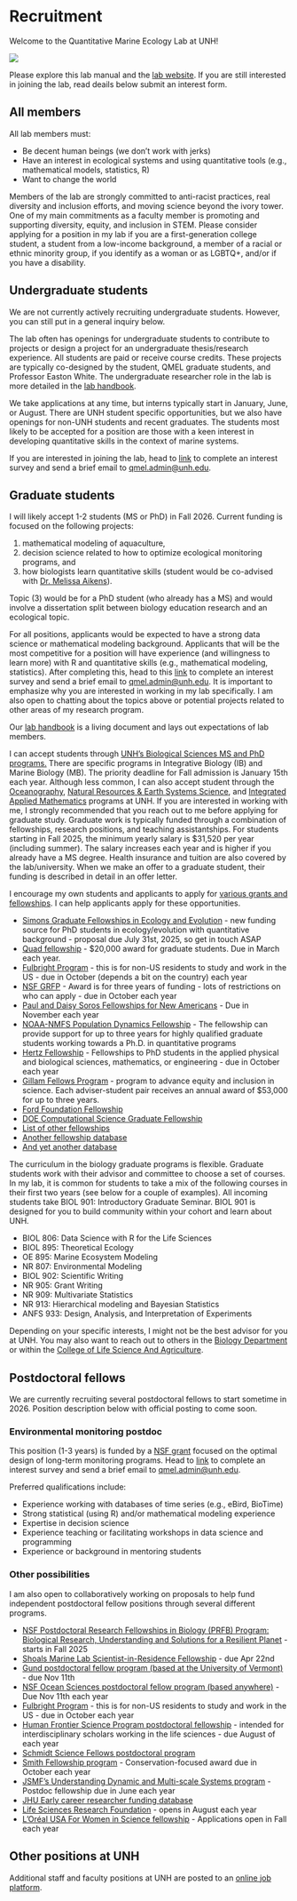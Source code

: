 # Recruitment {#recruitment}

Welcome to the Quantitative Marine Ecology Lab at UNH!

![](img/forestgump.gif)

Please explore this lab manual and the [lab website](https://quantmarineecolab.github.io/). If you are still interested in joining the lab, read deails below submit an interest form.

## All members

All lab members must:

- Be decent human beings (we don’t work with jerks)
- Have an interest in ecological systems and using quantitative tools (e.g., mathematical models, statistics, R)
- Want to change the world

Members of the lab are strongly committed to anti-racist practices, real diversity and inclusion efforts, and moving science beyond the ivory tower. One of my main commitments as a faculty member is promoting and supporting diversity, equity, and inclusion in STEM. Please consider applying for a position in my lab if you are a first-generation college student, a student from a low-income background, a member of a racial or ethnic minority group, if you identify as a woman or as LGBTQ+, and/or if you have a disability.


## Undergraduate students

We are not currently actively recruiting undergraduate students. However, you can still put in a general inquiry below. 

The lab often has openings for undergraduate students to contribute to projects or design a project for an undergraduate thesis/research experience. All students are paid or receive course credits. These projects are typically co-designed by the student, QMEL graduate students, and Professor Easton White. The undergraduate researcher role in the lab is more detailed in the [lab handbook](https://quantmarineecolab.github.io/lab-manual/06-training-undergrads-and-interns.html).

We take applications at any time, but interns typically start in January, June, or August. There are UNH student specific opportunities, but we also have openings for non-UNH students and recent graduates. The students most likely to be accepted for a position are those with a keen interest in developing quantitative skills in the context of marine systems.

If you are interested in joining the lab, head to [link](https://forms.office.com/r/sAbUJvMiRv) to complete an interest survey and send a brief email to [qmel.admin@unh.edu](mailto:qmel.admin@unh.edu).


## Graduate students

I will likely accept 1-2 students (MS or PhD) in Fall 2026. Current funding is focused on the following projects:

1) mathematical modeling of aquaculture,
2) decision science related to how to optimize ecological monitoring programs, and
3) how biologists learn quantitative skills (student would be co-advised with [Dr. Melissa Aikens](https://sites.usnh.edu/mla1011/lab-members/)).

Topic (3) would be for a PhD student (who already has a MS) and would involve a dissertation split between biology education research and an ecological topic. 

For all positions, applicants would be expected to have a strong data science or mathematical modeling background. Applicants that will be the most competitive for a position will have experience (and willingness to learn more) with R and quantitative skills (e.g., mathematical modeling, statistics). After completing this, head to this [link](https://forms.office.com/r/sAbUJvMiRv) to complete an interest survey and send a brief email to [qmel.admin@unh.edu](mailto:qmel.admin@unh.edu). It is important to emphasize why you are interested in working in my lab specifically. I am also open to chatting about the topics above or potential projects related to other areas of my research program. 

Our [lab handbook](https://quantmarineecolab.github.io/lab-manual/) is a living document and lays out expectations of lab members. 

I can accept students through [UNH's Biological Sciences MS and PhD programs.](https://colsa.unh.edu/biological-sciences) There are specific programs in Integrative Biology (IB) and Marine Biology (MB). The priority deadline for Fall admission is January 15th each year. Although less common, I can also accept student through the [Oceanography](https://ceps.unh.edu/earth-sciences/academics), [Natural Resources & Earth Systems Science](https://gradschool.unh.edu/natural-resources-earth-systems-science-phd), and [Integrated Applied Mathematics](https://ceps.unh.edu/integrated-applied-mathematics/academics) programs at UNH. If you are interested in working with me, I strongly recommended that you reach out to me before applying for graduate study. Graduate work is typically funded through a combination of fellowships, research positions, and teaching assistantships. For students starting in Fall 2025, the minimum yearly salary is $31,520 per year (including summer). The salary increases each year and is higher if you already have a MS degree. Health insurance and tuition are also covered by the lab/university. When we make an offer to a graduate student, their funding is described in detail in an offer letter. 

I encourage my own students and applicants to apply for [various grants and fellowships](https://quantmarineecolab.github.io/lab-manual/12-grants.html). I can help applicants apply for these opportunities. 

- [Simons Graduate Fellowships in Ecology and Evolution](https://www.simonsfoundation.org/grant/simons-graduate-fellowships-in-ecology-and-evolution/) - new funding source for PhD students in ecology/evolution with quantitative background - proposal due July 31st, 2025, so get in touch ASAP
- [Quad fellowship](https://www.quadfellowship.org/apply) - $20,000 award for graduate students. Due in March each year.
- [Fulbright Program](https://us.fulbrightonline.org/) - this is for non-US residents to study and work in the US - due in October (depends a bit on the country) each year
- [NSF GRFP](https://www.nsfgrfp.org/) - Award is for three years of funding - lots of restrictions on who can apply - due in October each year
- [Paul and Daisy Soros Fellowships for New Americans](https://www.pdsoros.org/) - Due in November each year
- [NOAA-NMFS Population Dynamics Fellowship](https://seagrant.noaa.gov/nmfs-sg-fellowship/) - The fellowship can provide support for up to three years for highly qualified graduate students working towards a Ph.D. in quantitative programs 
- [Hertz Fellowship](https://www.hertzfoundation.org/the-fellowship/apply-for-fellowship/) - Fellowships to PhD students in the applied physical and biological sciences, mathematics, or engineering - due in October each year
- [Gillam Fellows Program](https://www.hhmi.org/programs/gilliam-fellows) - program to advance equity and inclusion in science. Each adviser-student pair receives an annual award of $53,000 for up to three years. 
- [Ford Foundation Fellowship](https://sites.nationalacademies.org/pga/fordfellowships/index.htm)
- [DOE Computational Science Graduate Fellowship](https://www.krellinst.org/csgf/)
- [List of other fellowships](https://grad.ncsu.edu/student-funding/fellowships-and-grants/national/nationally-competitive-graduate-fellowships/)
- [Another fellowship database](https://www.pathwaystoscience.org/grad.aspx)
- [And yet another database](https://apps.grad.illinois.edu/fellowship-finder/SearchResult/selectedValues=11&31&28&SearchBy=)

The curriculum in the biology graduate programs is flexible. Graduate students work with their advisor and committee to choose a set of courses. In my lab, it is common for students to take a mix of the following courses in their first two years (see below for a couple of examples). All incoming students take BIOL 901: Introductory Graduate Seminar. BIOL 901 is designed for you to build community within your cohort and learn about UNH.

- BIOL 806: Data Science with R for the Life Sciences
- BIOL 895: Theoretical Ecology
- OE 895: Marine Ecosystem Modeling
- NR 807: Environmental Modeling
- BIOL 902: Scientific Writing
- NR 905: Grant Writing
- NR 909: Multivariate Statistics
- NR 913: Hierarchical modeling and Bayesian Statistics
- ANFS 933: Design, Analysis, and Interpretation of Experiments


Depending on your specific interests, I might not be the best advisor for you at UNH. You may also want to reach out to others in the [Biology Department](https://colsa.unh.edu/biological-sciences/people) or within the [College of Life Science And Agriculture](https://colsa.unh.edu/). 





## Postdoctoral fellows

We are currently recruiting several postdoctoral fellows to start sometime in 2026. Position description below with official posting to come soon. 



### Environmental monitoring postdoc

This position (1-3 years) is funded by a [NSF grant](https://www.nsf.gov/awardsearch/showAward?AWD_ID=2443276&HistoricalAwards=false) focused on the optimal design of long-term monitoring programs. Head to [link](https://forms.office.com/r/sAbUJvMiRv) to complete an interest survey and send a brief email to [qmel.admin@unh.edu](mailto:qmel.admin@unh.edu).

Preferred qualifications include:

- Experience working with databases of time series (e.g., eBird, BioTime)
- Strong statistical (using R) and/or mathematical modeling experience
- Expertise in decision science
- Experience teaching or facilitating workshops in data science and programming
- Experience or background in mentoring students


### Other possibilities

I am also open to collaboratively working on proposals to help fund independent postdoctoral fellow positions through several different programs. 

- [NSF Postdoctoral Research Fellowships in Biology (PRFB) Program: Biological Research, Understanding and Solutions for a Resilient Planet](https://www.nsf.gov/pubs/2024/nsf24108/nsf24108.jsp?WT.mc_ev=click&WT.mc_id=&utm_medium=email&utm_source=govdelivery) - starts in Fall 2025
- [Shoals Marine Lab Scientist-in-Residence Fellowship](https://www.shoalsmarinelaboratory.org/sirf) - due Apr 22nd
- [Gund postdoctoral fellow program (based at the University of Vermont)](http://go.uvm.edu/nia9k) - due Nov 11th
- [NSF Ocean Sciences postdoctoral fellow program (based anywhere)](https://beta.nsf.gov/funding/opportunities/ocean-sciences-postdoctoral-research-fellowships-oce-prf-0) - Due Nov 11th each year
- [Fulbright Program](https://us.fulbrightonline.org/) - this is for non-US residents to study and work in the US - due in October each year
- [Human Frontier Science Program postdoctoral fellowship](https://www.hfsp.org/funding/hfsp-funding/postdoctoral-fellowships) - intended for interdisciplinary scholars working in the life sciences - due August of each year
- [Schmidt Science Fellows postdoctoral program](https://schmidtsciencefellows.org/selection/)
- [Smith Fellowship program](https://conbio.org/mini-sites/smith-fellows) - Conservation-focused award due in October each year
- [JSMF's Understanding Dynamic and Multi-scale Systems program](https://www.jsmf.org/apply/fellowship/) - Postdoc fellowship due in June each year
- [JHU Early career researcher funding database](https://research.jhu.edu/rdt/funding-opportunities/early-career/) 
- [Life Sciences Research Foundation](https://lsrf.org/apply/) - opens in August each year
- [L'Oréal USA For Women in Science fellowship](https://www.loreal.com/en/usa/pages/group/fwis/) - Applications open in Fall each year







## Other positions at UNH

Additional staff and faculty positions at UNH are posted to an [online job platform](https://usnh.wd5.myworkdayjobs.com/Careers).
